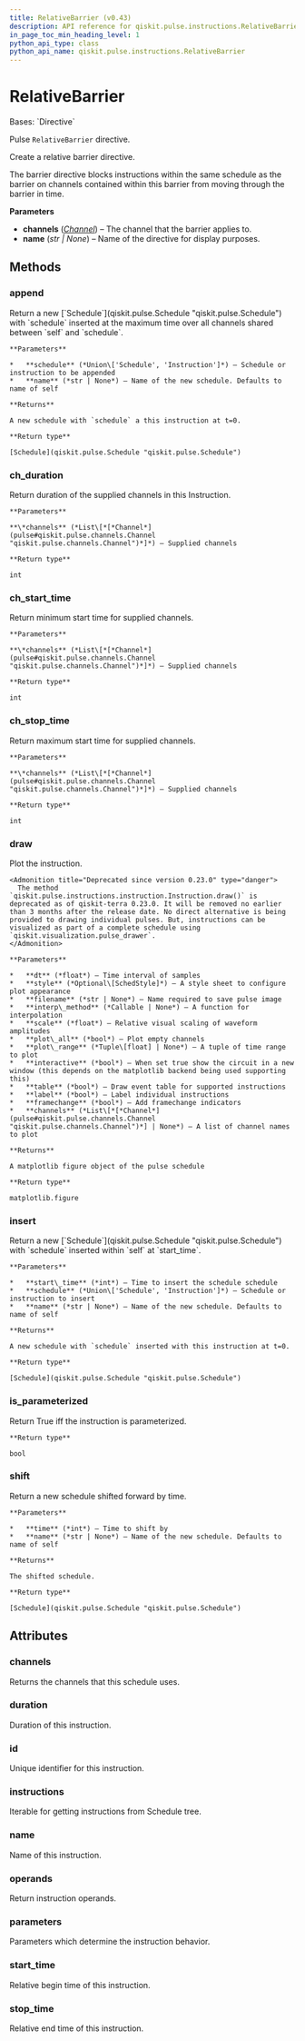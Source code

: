 ```yaml
---
title: RelativeBarrier (v0.43)
description: API reference for qiskit.pulse.instructions.RelativeBarrier in qiskit v0.43
in_page_toc_min_heading_level: 1
python_api_type: class
python_api_name: qiskit.pulse.instructions.RelativeBarrier
---
```


# RelativeBarrier

<Class id="qiskit.pulse.instructions.RelativeBarrier" isDedicatedPage={true} github="https://github.com/qiskit/qiskit/tree/stable/0.24/qiskit/pulse/instructions/directives.py" signature="RelativeBarrier(*channels, name=None)" modifiers="class">
  Bases: `Directive`

  Pulse `RelativeBarrier` directive.

  Create a relative barrier directive.

  The barrier directive blocks instructions within the same schedule as the barrier on channels contained within this barrier from moving through the barrier in time.

  **Parameters**

  *   **channels** ([*Channel*](pulse#qiskit.pulse.channels.Channel "qiskit.pulse.channels.Channel")) – The channel that the barrier applies to.
  *   **name** (*str | None*) – Name of the directive for display purposes.

  ## Methods

  <span id="qiskit-pulse-instructions-relativebarrier-append" />

  ### append

  <Function id="qiskit.pulse.instructions.RelativeBarrier.append" signature="RelativeBarrier.append(schedule, name=None)">
    Return a new [`Schedule`](qiskit.pulse.Schedule "qiskit.pulse.Schedule") with `schedule` inserted at the maximum time over all channels shared between `self` and `schedule`.

    **Parameters**

    *   **schedule** (*Union\['Schedule', 'Instruction']*) – Schedule or instruction to be appended
    *   **name** (*str | None*) – Name of the new schedule. Defaults to name of self

    **Returns**

    A new schedule with `schedule` a this instruction at t=0.

    **Return type**

    [Schedule](qiskit.pulse.Schedule "qiskit.pulse.Schedule")
  </Function>

  <span id="qiskit-pulse-instructions-relativebarrier-ch-duration" />

  ### ch\_duration

  <Function id="qiskit.pulse.instructions.RelativeBarrier.ch_duration" signature="RelativeBarrier.ch_duration(*channels)">
    Return duration of the supplied channels in this Instruction.

    **Parameters**

    **\*channels** (*List\[*[*Channel*](pulse#qiskit.pulse.channels.Channel "qiskit.pulse.channels.Channel")*]*) – Supplied channels

    **Return type**

    int
  </Function>

  <span id="qiskit-pulse-instructions-relativebarrier-ch-start-time" />

  ### ch\_start\_time

  <Function id="qiskit.pulse.instructions.RelativeBarrier.ch_start_time" signature="RelativeBarrier.ch_start_time(*channels)">
    Return minimum start time for supplied channels.

    **Parameters**

    **\*channels** (*List\[*[*Channel*](pulse#qiskit.pulse.channels.Channel "qiskit.pulse.channels.Channel")*]*) – Supplied channels

    **Return type**

    int
  </Function>

  <span id="qiskit-pulse-instructions-relativebarrier-ch-stop-time" />

  ### ch\_stop\_time

  <Function id="qiskit.pulse.instructions.RelativeBarrier.ch_stop_time" signature="RelativeBarrier.ch_stop_time(*channels)">
    Return maximum start time for supplied channels.

    **Parameters**

    **\*channels** (*List\[*[*Channel*](pulse#qiskit.pulse.channels.Channel "qiskit.pulse.channels.Channel")*]*) – Supplied channels

    **Return type**

    int
  </Function>

  <span id="qiskit-pulse-instructions-relativebarrier-draw" />

  ### draw

  <Function id="qiskit.pulse.instructions.RelativeBarrier.draw" signature="RelativeBarrier.draw(dt=1, style=None, filename=None, interp_method=None, scale=1, plot_all=False, plot_range=None, interactive=False, table=True, label=False, framechange=True, channels=None)">
    Plot the instruction.

    <Admonition title="Deprecated since version 0.23.0" type="danger">
      The method `qiskit.pulse.instructions.instruction.Instruction.draw()` is deprecated as of qiskit-terra 0.23.0. It will be removed no earlier than 3 months after the release date. No direct alternative is being provided to drawing individual pulses. But, instructions can be visualized as part of a complete schedule using `qiskit.visualization.pulse_drawer`.
    </Admonition>

    **Parameters**

    *   **dt** (*float*) – Time interval of samples
    *   **style** (*Optional\[SchedStyle]*) – A style sheet to configure plot appearance
    *   **filename** (*str | None*) – Name required to save pulse image
    *   **interp\_method** (*Callable | None*) – A function for interpolation
    *   **scale** (*float*) – Relative visual scaling of waveform amplitudes
    *   **plot\_all** (*bool*) – Plot empty channels
    *   **plot\_range** (*Tuple\[float] | None*) – A tuple of time range to plot
    *   **interactive** (*bool*) – When set true show the circuit in a new window (this depends on the matplotlib backend being used supporting this)
    *   **table** (*bool*) – Draw event table for supported instructions
    *   **label** (*bool*) – Label individual instructions
    *   **framechange** (*bool*) – Add framechange indicators
    *   **channels** (*List\[*[*Channel*](pulse#qiskit.pulse.channels.Channel "qiskit.pulse.channels.Channel")*] | None*) – A list of channel names to plot

    **Returns**

    A matplotlib figure object of the pulse schedule

    **Return type**

    matplotlib.figure
  </Function>

  <span id="qiskit-pulse-instructions-relativebarrier-insert" />

  ### insert

  <Function id="qiskit.pulse.instructions.RelativeBarrier.insert" signature="RelativeBarrier.insert(start_time, schedule, name=None)">
    Return a new [`Schedule`](qiskit.pulse.Schedule "qiskit.pulse.Schedule") with `schedule` inserted within `self` at `start_time`.

    **Parameters**

    *   **start\_time** (*int*) – Time to insert the schedule schedule
    *   **schedule** (*Union\['Schedule', 'Instruction']*) – Schedule or instruction to insert
    *   **name** (*str | None*) – Name of the new schedule. Defaults to name of self

    **Returns**

    A new schedule with `schedule` inserted with this instruction at t=0.

    **Return type**

    [Schedule](qiskit.pulse.Schedule "qiskit.pulse.Schedule")
  </Function>

  <span id="qiskit-pulse-instructions-relativebarrier-is-parameterized" />

  ### is\_parameterized

  <Function id="qiskit.pulse.instructions.RelativeBarrier.is_parameterized" signature="RelativeBarrier.is_parameterized()">
    Return True iff the instruction is parameterized.

    **Return type**

    bool
  </Function>

  <span id="qiskit-pulse-instructions-relativebarrier-shift" />

  ### shift

  <Function id="qiskit.pulse.instructions.RelativeBarrier.shift" signature="RelativeBarrier.shift(time, name=None)">
    Return a new schedule shifted forward by time.

    **Parameters**

    *   **time** (*int*) – Time to shift by
    *   **name** (*str | None*) – Name of the new schedule. Defaults to name of self

    **Returns**

    The shifted schedule.

    **Return type**

    [Schedule](qiskit.pulse.Schedule "qiskit.pulse.Schedule")
  </Function>

  ## Attributes

  ### channels

  <Attribute id="qiskit.pulse.instructions.RelativeBarrier.channels">
    Returns the channels that this schedule uses.
  </Attribute>

  ### duration

  <Attribute id="qiskit.pulse.instructions.RelativeBarrier.duration">
    Duration of this instruction.
  </Attribute>

  ### id

  <Attribute id="qiskit.pulse.instructions.RelativeBarrier.id">
    Unique identifier for this instruction.
  </Attribute>

  ### instructions

  <Attribute id="qiskit.pulse.instructions.RelativeBarrier.instructions">
    Iterable for getting instructions from Schedule tree.
  </Attribute>

  ### name

  <Attribute id="qiskit.pulse.instructions.RelativeBarrier.name">
    Name of this instruction.
  </Attribute>

  ### operands

  <Attribute id="qiskit.pulse.instructions.RelativeBarrier.operands">
    Return instruction operands.
  </Attribute>

  ### parameters

  <Attribute id="qiskit.pulse.instructions.RelativeBarrier.parameters">
    Parameters which determine the instruction behavior.
  </Attribute>

  ### start\_time

  <Attribute id="qiskit.pulse.instructions.RelativeBarrier.start_time">
    Relative begin time of this instruction.
  </Attribute>

  ### stop\_time

  <Attribute id="qiskit.pulse.instructions.RelativeBarrier.stop_time">
    Relative end time of this instruction.
  </Attribute>
</Class>

